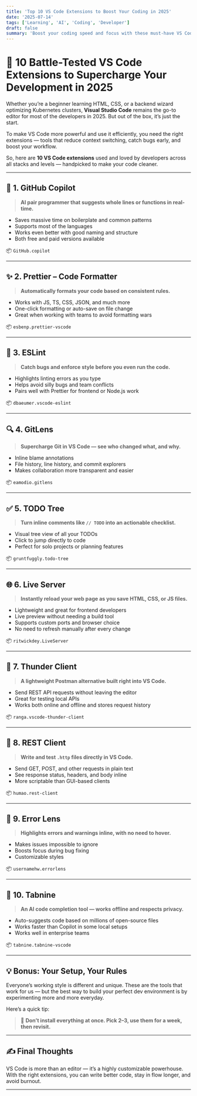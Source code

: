 ```yaml
---
title: 'Top 10 VS Code Extensions to Boost Your Coding in 2025'
date: '2025-07-14'
tags: ['Learning', 'AI', 'Coding', 'Developer']
draft: false
summary: 'Boost your coding speed and focus with these must-have VS Code extensions for 2025. Trusted by developers worldwide.'
---
```


# 🚀 10 Battle-Tested VS Code Extensions to Supercharge Your Development in 2025

Whether you’re a beginner learning HTML, CSS, or a backend wizard optimizing Kubernetes clusters, **Visual Studio Code** remains the go-to editor for most of the developers in 2025. But out of the box, it’s just the start.

To make VS Code more powerful and use it efficiently, you need the right extensions — tools that reduce context switching, catch bugs early, and boost your workflow.

So, here are **10 VS Code extensions** used and loved by developers across all stacks and levels — handpicked to make your code cleaner.

---

## 🧠 1. GitHub Copilot

> **AI pair programmer that suggests whole lines or functions in real-time.**

- Saves massive time on boilerplate and common patterns
- Supports most of the languages
- Works even better with good naming and structure
- Both free and paid versions available

📦 `GitHub.copilot`

---

## ✨ 2. Prettier – Code Formatter

> **Automatically formats your code based on consistent rules.**

- Works with JS, TS, CSS, JSON, and much more
- One-click formatting or auto-save on file change
- Great when working with teams to avoid formatting wars

📦 `esbenp.prettier-vscode`

---

## 🧹 3. ESLint

> **Catch bugs and enforce style before you even run the code.**

- Highlights linting errors as you type
- Helps avoid silly bugs and team conflicts
- Pairs well with Prettier for frontend or Node.js work

📦 `dbaeumer.vscode-eslint`

---

## 🔍 4. GitLens

> **Supercharge Git in VS Code — see who changed what, and why.**

- Inline blame annotations
- File history, line history, and commit explorers
- Makes collaboration more transparent and easier

📦 `eamodio.gitlens`

---

## ✅ 5. TODO Tree

> **Turn inline comments like `// TODO` into an actionable checklist.**

- Visual tree view of all your TODOs
- Click to jump directly to code
- Perfect for solo projects or planning features

📦 `gruntfuggly.todo-tree`

---

## 🌐 6. Live Server

> **Instantly reload your web page as you save HTML, CSS, or JS files.**

- Lightweight and great for frontend developers
- Live preview without needing a build tool
- Supports custom ports and browser choice
- No need to refresh manually after every change

📦 `ritwickdey.LiveServer`

---

## 🔧 7. Thunder Client

> **A lightweight Postman alternative built right into VS Code.**

- Send REST API requests without leaving the editor
- Great for testing local APIs
- Works both online and offline and stores request history

📦 `ranga.vscode-thunder-client`

---

## 🧪 8. REST Client

> **Write and test `.http` files directly in VS Code.**

- Send GET, POST, and other requests in plain text
- See response status, headers, and body inline
- More scriptable than GUI-based clients

📦 `humao.rest-client`

---

## 🚨 9. Error Lens

> **Highlights errors and warnings inline, with no need to hover.**

- Makes issues impossible to ignore
- Boosts focus during bug fixing
- Customizable styles

📦 `usernamehw.errorlens`

---

## 🔁 10. Tabnine

> **An AI code completion tool — works offline and respects privacy.**

- Auto-suggests code based on millions of open-source files
- Works faster than Copilot in some local setups
- Works well in enterprise teams

📦 `tabnine.tabnine-vscode`

---

## 💡 Bonus: Your Setup, Your Rules

Everyone’s working style is different and unique. These are the tools that work for us — but the best way to build your perfect dev environment is by experimenting more and more everyday.

Here’s a quick tip:

> 🎯 **Don’t install everything at once. Pick 2–3, use them for a week, then revisit.**

---

## ✍️ Final Thoughts

VS Code is more than an editor — it’s a highly customizable powerhouse. With the right extensions, you can write better code, stay in flow longer, and avoid burnout.

---
